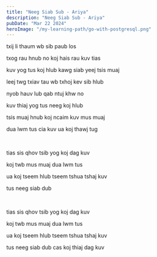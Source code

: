 ```yaml
---
title: "Neeg Siab Sub - Ariya"
description: "Neeg Siab Sub - Ariya"
pubDate: "Mar 22 2024"
heroImage: "/my-learning-path/go-with-postgresql.png"
---
```


txij li thaum wb sib paub los

txog rau hnub no koj hais rau kuv tias

kuv yog tus koj hlub kawg siab yeej tsis muaj

leej twg txiav tau wb txhoj kev sib hlub

nyob hauv lub qab ntuj khw no

kuv thiaj yog tus neeg koj hlub

tsis muaj hnub koj ncaim kuv mus muaj

dua lwm tus cia kuv ua koj thawj tug

<br />

tias sis qhov tsib yog koj dag kuv

koj twb mus muaj dua lwm tus

ua koj tseem hlub tseem tshua tshaj kuv

tus neeg siab dub

<br />

tias sis qhov tsib yog koj dag kuv

koj twb mus muaj dua lwm tus

ua koj tseem hlub tseem tshua tshaj kuv

tus neeg siab dub cas koj thiaj dag kuv
